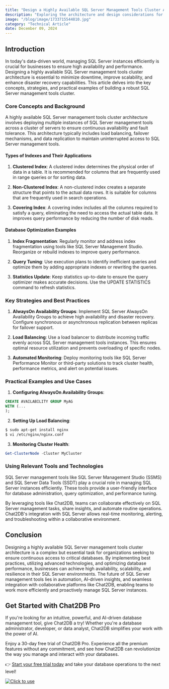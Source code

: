 ```yaml
---
title: "Design a Highly Available SQL Server Management Tools Cluster Architecture"
description: "Exploring the architecture and design considerations for a highly available SQL Server management tools cluster."
image: "/blog/image/1733715544810.jpg"
category: "Technical Article"
date: December 09, 2024
---
```


## Introduction

In today's data-driven world, managing SQL Server instances efficiently is crucial for businesses to ensure high availability and performance. Designing a highly available SQL Server management tools cluster architecture is essential to minimize downtime, improve scalability, and enhance disaster recovery capabilities. This article delves into the key concepts, strategies, and practical examples of building a robust SQL Server management tools cluster.

### Core Concepts and Background

A highly available SQL Server management tools cluster architecture involves deploying multiple instances of SQL Server management tools across a cluster of servers to ensure continuous availability and fault tolerance. This architecture typically includes load balancing, failover mechanisms, and data replication to maintain uninterrupted access to SQL Server management tools.

#### Types of Indexes and Their Applications

1. **Clustered Index**: A clustered index determines the physical order of data in a table. It is recommended for columns that are frequently used in range queries or for sorting data.

2. **Non-Clustered Index**: A non-clustered index creates a separate structure that points to the actual data rows. It is suitable for columns that are frequently used in search operations.

3. **Covering Index**: A covering index includes all the columns required to satisfy a query, eliminating the need to access the actual table data. It improves query performance by reducing the number of disk reads.

#### Database Optimization Examples

1. **Index Fragmentation**: Regularly monitor and address index fragmentation using tools like SQL Server Management Studio. Reorganize or rebuild indexes to improve query performance.

2. **Query Tuning**: Use execution plans to identify inefficient queries and optimize them by adding appropriate indexes or rewriting the queries.

3. **Statistics Update**: Keep statistics up-to-date to ensure the query optimizer makes accurate decisions. Use the UPDATE STATISTICS command to refresh statistics.

### Key Strategies and Best Practices

1. **AlwaysOn Availability Groups**: Implement SQL Server AlwaysOn Availability Groups to achieve high availability and disaster recovery. Configure synchronous or asynchronous replication between replicas for failover support.

2. **Load Balancing**: Use a load balancer to distribute incoming traffic evenly across SQL Server management tools instances. This ensures optimal resource utilization and prevents overloading of specific nodes.

3. **Automated Monitoring**: Deploy monitoring tools like SQL Server Performance Monitor or third-party solutions to track cluster health, performance metrics, and alert on potential issues.

### Practical Examples and Use Cases

1. **Configuring AlwaysOn Availability Groups**:

```sql
CREATE AVAILABILITY GROUP MyAG
WITH (...
);
```

2. **Setting Up Load Balancing**:

```bash
$ sudo apt-get install nginx
$ vi /etc/nginx/nginx.conf
```

3. **Monitoring Cluster Health**:

```powershell
Get-ClusterNode -Cluster MyCluster
```

### Using Relevant Tools and Technologies

SQL Server management tools like SQL Server Management Studio (SSMS) and SQL Server Data Tools (SSDT) play a crucial role in managing SQL Server instances efficiently. These tools provide a user-friendly interface for database administration, query optimization, and performance tuning.

By leveraging tools like Chat2DB, teams can collaborate effectively on SQL Server management tasks, share insights, and automate routine operations. Chat2DB's integration with SQL Server allows real-time monitoring, alerting, and troubleshooting within a collaborative environment.

## Conclusion

Designing a highly available SQL Server management tools cluster architecture is a complex but essential task for organizations seeking to ensure continuous access to critical databases. By implementing best practices, utilizing advanced technologies, and optimizing database performance, businesses can achieve high availability, scalability, and resilience in their SQL Server environments. The future of SQL Server management tools lies in automation, AI-driven insights, and seamless integration with collaborative platforms like Chat2DB, enabling teams to work more efficiently and proactively manage SQL Server instances.

## Get Started with Chat2DB Pro

If you're looking for an intuitive, powerful, and AI-driven database management tool, give Chat2DB a try! Whether you're a database administrator, developer, or data analyst, Chat2DB simplifies your work with the power of AI.

Enjoy a 30-day free trial of Chat2DB Pro. Experience all the premium features without any commitment, and see how Chat2DB can revolutionize the way you manage and interact with your databases.

👉 [Start your free trial today](https://chat2db.ai/pricing) and take your database operations to the next level!


[![Click to use](/image/blog/bg/chat2db.jpg)](https://chat2db.ai/)
